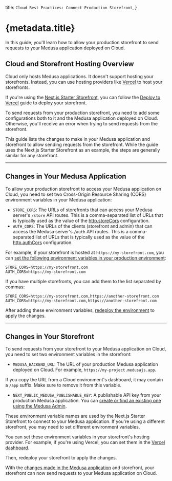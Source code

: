   title: `Cloud Best Practices: Connect Production Storefront`,
}

# {metadata.title}

In this guide, you'll learn how to allow your production storefront to send requests to your Medusa application deployed on Cloud.

## Cloud and Storefront Hosting Overview

Cloud only hosts Medusa applications. It doesn't support hosting your storefronts. Instead, you can use hosting providers like [Vercel](https://vercel.com/) to host your storefronts.

If you're using the [Next.js Starter Storefront](!resources!/nextjs-starter), you can follow the [Deploy to Vercel](!resources!/deployment/storefront/vercel) guide to deploy your storefront.

To send requests from your production storefront, you need to add some configurations both to it and the Medusa application deployed on Cloud. Otherwise, you'll receive an error when trying to send requests from the storefront.

This guide lists the changes to make in your Medusa application and storefront to allow sending requests from the storefront. While the guide uses the Next.js Starter Storefront as an example, the steps are generally similar for any storefront.

---

## Changes in Your Medusa Application

To allow your production storefront to access your Medusa application on Cloud, you need to set two Cross-Origin Resource Sharing (CORS) environment variables in your Medusa application:

- `STORE_CORS`: The URLs of storefronts that can access your Medusa server's `/store` API routes. This is a comma-separated list of URLs that is typically used as the value of the [http.storeCors](!docs!/learn/configurations/medusa-config#httpstorecors) configuration.
- `AUTH_CORS`: The URLs of the clients (storefront and admin) that can access the Medusa server's `/auth` API routes. This is a comma-separated list of URLs that is typically used as the value of the [http.authCors](!docs!/learn/configurations/medusa-config#httpauthcors) configuration.

For example, if your storefront is hosted at `https://my-storefront.com`, you can [set the following environment variables in your production environment](../environments/environment-variables/page.mdx#add-environment-variables):

```shell
STORE_CORS=https://my-storefront.com
AUTH_CORS=https://my-storefront.com
```

If you have multiple storefronts, you can add them to the list separated by commas:

```shell
STORE_CORS=https://my-storefront.com,https://another-storefront.com
AUTH_CORS=https://my-storefront.com,https://another-storefront.com
```

After adding these environment variables, [redeploy the environment](../environments/long-lived/page.mdx#redeploy-environment) to apply the changes.

---

## Changes in Your Storefront

To send requests from your storefront to your Medusa application on Cloud, you need to set two environment variables in the storefront:

- `MEDUSA_BACKEND_URL`: The URL of your production Medusa application deployed on Cloud. For example, `https://my-project.medusajs.app`.

<Note title="Tip">

If you copy the URL from a Cloud environment's dashboard, it may contain a `/app` suffix. Make sure to remove it from this variable.

</Note>

- `NEXT_PUBLIC_MEDUSA_PUBLISHABLE_KEY`: A publishable API key from your production Medusa application. You can [create or find an existing one using the Medusa Admin](!user-guide!/settings/developer/publishable-api-keys).

<Note>

These environment variable names are used by the Next.js Starter Storefront to connect to your Medusa application. If you're using a different storefront, you may need to set different environment variables.

</Note>

You can set these environment variables in your storefront's hosting provider. For example, if you're using Vercel, you can set them in the [Vercel dashboard](https://vercel.com/dashboard).

Then, redeploy your storefront to apply the changes.

With the [changes made in the Medusa application](#changes-in-your-medusa-application) and storefront, your storefront can now send requests to your Medusa application on Cloud.